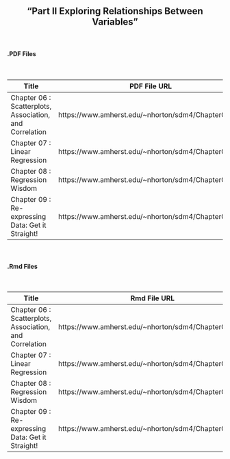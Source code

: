 <h2>
<center>
"Part II Exploring Relationships Between Variables"
</center>
</h2>


</br>
<h4><right>.PDF Files</right></h4>
</br>

Title  | PDF File URL
------------- | -------------
Chapter 06 : Scatterplots, Association, and Correlation | https://www.amherst.edu/~nhorton/sdm4/Chapter06.pdf
Chapter 07 : Linear Regression | https://www.amherst.edu/~nhorton/sdm4/Chapter07.pdf
Chapter 08 : Regression Wisdom | https://www.amherst.edu/~nhorton/sdm4/Chapter08.pdf
Chapter 09 : Re-expressing Data: Get it Straight! | https://www.amherst.edu/~nhorton/sdm4/Chapter09.pdf

</br>
<h4><right>.Rmd Files</right></h4>
</br>

Title  | Rmd File URL
------------- | -------------
Chapter 06 : Scatterplots, Association, and Correlation | https://www.amherst.edu/~nhorton/sdm4/Chapter06.Rmd
Chapter 07 : Linear Regression | https://www.amherst.edu/~nhorton/sdm4/Chapter07.Rmd
Chapter 08 : Regression Wisdom | https://www.amherst.edu/~nhorton/sdm4/Chapter08.Rmd
Chapter 09 : Re-expressing Data: Get it Straight! | https://www.amherst.edu/~nhorton/sdm4/Chapter09.Rmd